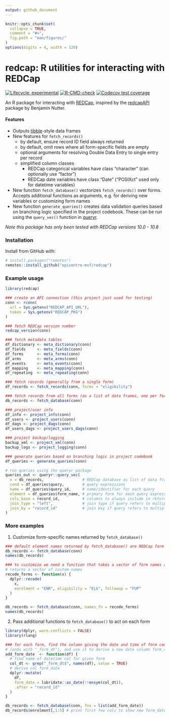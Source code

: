 ```yaml
---
output: github_document
---
```


<!-- README.md is generated from README.Rmd. Please edit that file -->

```r
knitr::opts_chunk$set(
  collapse = TRUE,
  comment = "#>",
  fig.path = "man/figures/"
)
options(digits = 4, width = 120)
```

# redcap: R utilities for interacting with REDCap
<!-- badges: start -->
[![Lifecycle: experimental](https://img.shields.io/badge/lifecycle-experimental-orange.svg)](https://www.tidyverse.org/lifecycle/#experimental)
[![R-CMD-check](https://github.com/epicentre-msf/redcap/workflows/R-CMD-check/badge.svg)](https://github.com/epicentre-msf/redcap/actions)
[![Codecov test coverage](https://codecov.io/gh/epicentre-msf/redcap/branch/main/graph/badge.svg)](https://codecov.io/gh/epicentre-msf/redcap?branch=main)
<!-- badges: end -->

An R package for interacting with [REDCap](http://www.project-redcap.org/),
inspired by the [redcapAPI](https://github.com/nutterb/redcapAPI) package by
Benjamin Nutter.

#### Features

- Outputs [tibble](https://tibble.tidyverse.org/reference/tbl_df-class.html)-style data frames
- New features for `fetch_records()`
  - by default, ensure record ID field always returned
  - by default, omit rows where all form-specific fields are empty
  - optional arguments for resolving Double Data Entry to single entry per record
  - simplified column classes
    - REDCap categorical variables have class "character" (can optionally use "factor")
    - REDCap date variables have class "Date" ("POSIXct" used only for datetime variables)
- New function `fetch_database()` vectorizes `fetch_records()` over forms.
  Accepts additional functions as arguments, e.g. for deriving new variables or
  customizing form names
- New function `generate_queries()` creates data validation queries based on
  branching logic specified in the project codebook. These can be run using the
  `query_vec()` function in [queryr](https://github.com/epicentre-msf/queryr).
  
_Note this package has only been tested with REDCap versions 10.0 - 10.8_

### Installation

Install from GitHub with:

```r
# install.packages("remotes")
remotes::install_github("epicentre-msf/redcap")
```


### Example usage

```r
library(redcap)

### create an API connection (this project just used for testing)
conn <- rconn(
  url = Sys.getenv("REDCAP_API_URL"),
  token = Sys.getenv("REDCAP_PKG")
)

### fetch REDCap version number
redcap_version(conn)

### fetch metadata tables
df_dictionary <- meta_dictionary(conn)
df_fields     <- meta_fields(conn)
df_forms      <- meta_forms(conn)
df_arms       <- meta_arms(conn)
df_events     <- meta_events(conn)
df_mapping    <- meta_mapping(conn)
df_repeating  <- meta_repeating(conn)

### fetch records (generally from a single form)
df_records <- fetch_records(conn, forms = "eligibility")

### fetch records from all forms (as a list of data frames, one per form)
db_records <- fetch_database(conn)

### project/user info
df_info <- project_info(conn)
df_users <- project_users(conn)
df_dags <- project_dags(conn)
df_users_dags <- project_users_dags(conn)

### project backup/logging
backup_xml <- project_xml(conn)
backup_logs <- project_logging(conn)

### generate queries based on branching logic in project codebook
df_queries <- generate_queries(conn)

# run queries using the queryr package
queries_out <- queryr::query_vec(
  x = db_records,                 # REDCap database as list of data frames
  cond = df_queries$query,        # query expressions
  name = df_queries$query_id,     # name/identifier for each query
  element = df_queries$form_name, # primary form for each query expression
  cols_base = record_id,          # columns to always include in return
  join_type = "left",             # join type if query refers to multiple forms
  join_by = "record_id"           # join key if query refers to multiple forms
)
```

### More examples

1. Customize form-specific names returned by `fetch_database()`

```r
### default element names returned by fetch_database() are REDCap form names
db_records <- fetch_database(conn)
names(db_records)

### to customize we need a function that takes a vector of form names and
# returns a vector of custom names
recode_forms <- function(x) {
  dplyr::recode(
    x,
    enrolment = "ENR", eligibility = "ELG", followup = "FUP"
  )
}

db_records <- fetch_database(conn, names_fn = recode_forms)
names(db_records)
```

2. Pass additional functions to `fetch_database()` to act on each form

```r
library(dplyr, warn.conflicts = FALSE)
library(rlang)

### for each form, find the column giving the date and time of form completion
# (ends with "_form_dt"), and use it to derive a new date column form_date
add_form_date  <- function(df) {
  # find name of datetime col for given form
  col_dt <- grep("_form_dt$", names(df), value = TRUE)
  # derive col form_date
  dplyr::mutate(
    df,
    form_date = lubridate::as_date(!!ensym(col_dt)),
    .after = "record_id"
  )
}

db_records <- fetch_database(conn, fns = list(add_form_date))
db_records$enrolment[,1:5] # print first few cols to show new form_date column
```

